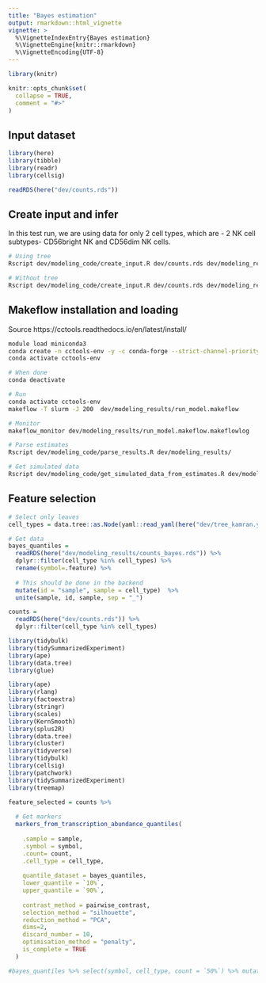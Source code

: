 ```yaml
---
title: "Bayes estimation"
output: rmarkdown::html_vignette
vignette: >
  %\VignetteIndexEntry{Bayes estimation}
  %\VignetteEngine{knitr::rmarkdown}
  %\VignetteEncoding{UTF-8}
---
```


```r
library(knitr)

knitr::opts_chunk$set(
  collapse = TRUE,
  comment = "#>"
)
```


## Input dataset

```r
library(here)
library(tibble)
library(readr)
library(cellsig)

readRDS(here("dev/counts.rds"))

```

## Create input and infer

In this test run, we are using data for only 2 cell types, which are - 2 NK cell subtypes- CD56bright NK and CD56dim NK cells.

```bash
# Using tree
Rscript dev/modeling_code/create_input.R dev/counts.rds dev/modeling_results dev/tree_kamran.yaml

# Without tree
Rscript dev/modeling_code/create_input.R dev/counts.rds dev/modeling_results

```

## Makeflow installation and loading

Source https://cctools.readthedocs.io/en/latest/install/

```bash
module load miniconda3
conda create -n cctools-env -y -c conda-forge --strict-channel-priority python ndcctools
conda activate cctools-env

# When done
conda deactivate

```

```bash
# Run
conda activate cctools-env
makeflow -T slurm -J 200  dev/modeling_results/run_model.makeflow

# Monitor
makeflow_monitor dev/modeling_results/run_model.makeflow.makeflowlog

# Parse estimates
Rscript dev/modeling_code/parse_results.R dev/modeling_results/

# Get simulated data
Rscript dev/modeling_code/get_simulated_data_from_estimates.R dev/modeling_results/

```

## Feature selection

```r
# Select only leaves
cell_types = data.tree::as.Node(yaml::read_yaml(here("dev/tree_kamran.yaml")))$leaves %>% purrr::map(~ .x$name) %>% as.character()

# Get data
bayes_quantiles = 
  readRDS(here("dev/modeling_results/counts_bayes.rds")) %>% 
  dplyr::filter(cell_type %in% cell_types) %>% 
  rename(symbol=.feature) %>% 
  
  # This should be done in the backend
  mutate(id = "sample", sample = cell_type)  %>%
  unite(sample, id, sample, sep = "_")

counts = 
  readRDS(here("dev/counts.rds")) %>% 
  dplyr::filter(cell_type %in% cell_types) 

library(tidybulk)
library(tidySummarizedExperiment)
library(ape)
library(data.tree)
library(glue)

library(ape)
library(rlang)
library(factoextra)
library(stringr)
library(scales)
library(KernSmooth)
library(splus2R)
library(data.tree)
library(cluster)
library(tidyverse)
library(tidybulk)
library(cellsig)
library(patchwork)
library(tidySummarizedExperiment)
library(treemap)

feature_selected = counts %>% 
  
  # Get markers
  markers_from_transcription_abundance_quantiles(
    
    .sample = sample, 
    .symbol = symbol, 
    .count= count,
    .cell_type = cell_type,
    
    quantile_dataset = bayes_quantiles,
    lower_quantile = `10%`,
    upper_quantile = `90%`,
    
    contrast_method = pairwise_contrast,
    selection_method = "silhouette", 
    reduction_method = "PCA", 
    dims=2, 
    discard_number = 10,
    optimisation_method = "penalty",
    is_complete = TRUE
  )

#bayes_quantiles %>% select(symbol, cell_type, count = `50%`) %>% mutate(is_marker = symbol %in%  marker_genes) %>% filter(is_marker) %>% distinct(symbol)
```